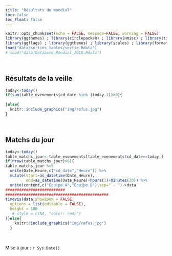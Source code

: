 ```yaml
---
title: "Résultats du mondial"
toc: false
toc_float: false
---
```


```r
knitr::opts_chunk$set(echo = FALSE, message=FALSE, warning = FALSE)
library(ggthemes) ; library(circlepackeR) ; library(Hmisc) ; library(tidyverse) ; library(echarts4r) ; library(magrittr) ; library(data.tree) ; library(flexdashboard) ; library(ggplot2) ;library(googleVis) ;
library(ggflags) ; library(ggthemes) ; library(scales) ; library(formattable) ; library(kableExtra) ; library(lubridate) ; library(timevis)
load("data/sorties_tables/sortie.Rdata")
# load("data/Database_Mondial_2018.Rdata")
```

<br>

## Résultats de la veille

```r
today<-today()
if(sum(table_evenements$cd_date %in% (today-1))>0){
  
}else{
  knitr::include_graphics("img/refus.jpg")
}
```


<br>

## Matchs du jour

```r
today<-today()
table_matchs_jour<-table_evenements[table_evenements$cd_date==today,]
if(nrow(table_matchs_jour)>0){
table_matchs_jour %>%
  unite(Date_Heure,c("cd_date","Heure")) %>%
  mutate(start=as_datetime(Date_Heure),
         end=as_datetime(Date_Heure)+hours(1)+minutes(30)) %>%
  unite(content,c("Equipe.A","Equipe.B"),sep=" - ")->data
##########################
#############################################
timevis(data,showZoom = FALSE,
  options = list(editable = FALSE),
  height = 100
   # style = c(NA, "color: red;")
)}else{
    knitr::include_graphics("img/refus.jpg")
  }
```

<br>

<!-- ## Classement des poules -->

<!-- <br> -->

<!-- ```{r,graph poules ,echo=FALSE,warning=FALSE,message=FALSE, fig.align = "center"} -->
<!-- ggplot(table_resultats_poules, aes(x=toupper(cd_flag), y=Pts, country=cd_flag)) + -->
<!--   geom_bar(stat = "Identity", position = "identity",fill="white",width=0.02)+ -->
<!--   geom_flag(size=I(10))+ -->
<!--   facet_wrap(~Groupe,scales="free_x",ncol=4)+ -->
<!--   scale_y_continuous("Points",limits=c(0,10),breaks= pretty_breaks())+ #limits=c(0,10) -->
<!--   xlab(label="")+ -->
<!--   theme_dark()+ -->
<!--   theme(strip.text.x = element_text(face="bold",size=12), -->
<!--         strip.background = element_rect(colour="white")) -->
<!-- ``` -->

<!-- <br> -->

<!-- ```{r,table poules ,echo=FALSE,warning=FALSE,message=FALSE, fig.align = "center"} -->
<!-- table_resultats_poules_table<-table_resultats_poules %>% -->
<!--   rename("bp."="buts_mis","bc."="buts_pris","diff"="diff_buts") -->

<!-- ########################################## -->

<!-- table_resultats_poules_table %>% -->
<!--   mutate( -->
<!--     Pts = color_tile("white", "orange")(Pts), -->
<!--     diff = ifelse(diff <= 0, -->
<!--                   cell_spec(diff, color = "red", bold = T), -->
<!--                   cell_spec(diff, color = "green", italic = T)), -->
<!--     bp. = color_bar("lightgreen")(bp.), -->
<!--     bc.= color_bar("red")(bc.) -->
<!--   ) %>% -->
<!--   select(pays, everything()) %>% -->
<!--   select(-Groupe) %>% -->
<!--   mutate(cd_flag=toupper(cd_flag)) %>% -->
<!--   kable(escape = F) %>% -->
<!--   kable_styling("striped", full_width = F) %>% -->
<!--   group_rows("Poule A", 1, 4, label_row_css = "background-color: #666; color: #fff;") %>% -->
<!--   group_rows("Poule B", 5, 8, label_row_css = "background-color: #666; color: #fff;") %>% -->
<!--   group_rows("Poule C", 9, 12, label_row_css = "background-color: #666; color: #fff;") %>% -->
<!--   group_rows("Poule D", 13, 16, label_row_css = "background-color: #666; color: #fff;") %>% -->
<!--   group_rows("Poule E", 17, 20, label_row_css = "background-color: #666; color: #fff;") %>% -->
<!--   group_rows("Poule F", 21, 24, label_row_css = "background-color: #666; color: #fff;") %>% -->
<!--   group_rows("Poule G", 25, 28, label_row_css = "background-color: #666; color: #fff;") %>% -->
<!--   group_rows("Poule H", 29, 32, label_row_css = "background-color: #666; color: #fff;") %>% -->
<!--   kable_styling("hover", full_width = F) %>% -->
<!--   column_spec(1, width = "4cm") %>% -->
<!--   column_spec(c(8,9), width = "2cm") %>% -->
<!--   row_spec(1:nrow(table_resultats_poules_table), bold = F, color = "black",font_size = 15) -->
<!-- ``` -->

<!-- <br> -->


<!-- ## Tableau final -->

<!-- ```{r, graphique tableau final,results='asis', cache=TRUE, warning=FALSE,message=FALSE} -->
<!-- Org <- gvisOrgChart(Regions,  -->
<!--                     options=list(width=600, height=250, -->
<!--                                  size='large', allowCollapse=TRUE)) -->
<!-- # plot(Org) -->
<!-- print(Org,"chart") -->
<!-- ``` -->


Mise à jour : `r Sys.Date()`
